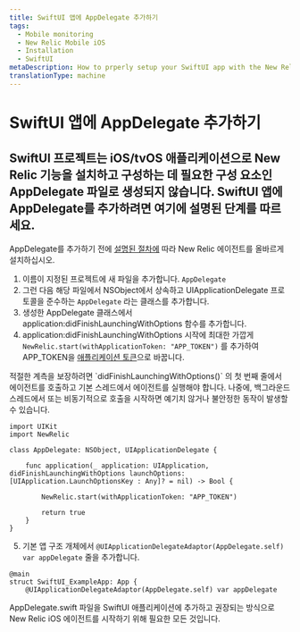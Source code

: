 ```yaml
---
title: SwiftUI 앱에 AppDelegate 추가하기
tags:
  - Mobile monitoring
  - New Relic Mobile iOS
  - Installation
  - SwiftUI
metaDescription: How to prperly setup your SwiftUI app with the New Relic agent.
translationType: machine
---
```


# SwiftUI 앱에 AppDelegate 추가하기

## SwiftUI 프로젝트는 iOS/tvOS 애플리케이션으로 New Relic 기능을 설치하고 구성하는 데 필요한 구성 요소인 AppDelegate 파일로 생성되지 않습니다. SwiftUI 앱에 AppDelegate를 추가하려면 여기에 설명된 단계를 따르세요.

AppDelegate를 추가하기 전에 [설명된 절차에](docs/mobile-monitoring/new-relic-mobile-ios/installation/spm-installation.mdx) 따라 New Relic 에이전트를 올바르게 설치하십시오.

1. 이름이 지정된 프로젝트에 새 파일을 추가합니다. `AppDelegate`
2. 그런 다음 해당 파일에서 NSObject에서 상속하고 UIApplicationDelegate 프로토콜을 준수하는 `AppDelegate` 라는 클래스를 추가합니다.
3. 생성한 AppDelegate 클래스에서 application:didFinishLaunchingWithOptions 함수를 추가합니다.
4. application:didFinishLaunchingWithOptions 시작에 최대한 가깝게 `NewRelic.start(withApplicationToken: "APP_TOKEN")` 를 추가하여 APP_TOKEN을 [애플리케이션 토큰](/docs/mobile-apps/viewing-your-application-token)으로 바꿉니다.

<Callout variant="important">
  적절한 계측을 보장하려면 `didFinishLaunchingWithOptions()` 의 첫 번째 줄에서 에이전트를 호출하고 기본 스레드에서 에이전트를 실행해야 합니다. 나중에, 백그라운드 스레드에서 또는 비동기적으로 호출을 시작하면 예기치 않거나 불안정한 동작이 발생할 수 있습니다.
</Callout>

```
import UIKit
import NewRelic

class AppDelegate: NSObject, UIApplicationDelegate {
    
    func application(_ application: UIApplication, didFinishLaunchingWithOptions launchOptions: [UIApplication.LaunchOptionsKey : Any]? = nil) -> Bool {
        
        NewRelic.start(withApplicationToken: "APP_TOKEN")
        
        return true
    }
}
```

5. 기본 앱 구조 개체에서 `@UIApplicationDelegateAdaptor(AppDelegate.self) var appDelegate` 줄을 추가합니다.

```
@main
struct SwiftUI_ExampleApp: App {
    @UIApplicationDelegateAdaptor(AppDelegate.self) var appDelegate
```

AppDelegate.swift 파일을 SwiftUI 애플리케이션에 추가하고 권장되는 방식으로 New Relic iOS 에이전트를 시작하기 위해 필요한 모든 것입니다.

<InstallFeedback/>